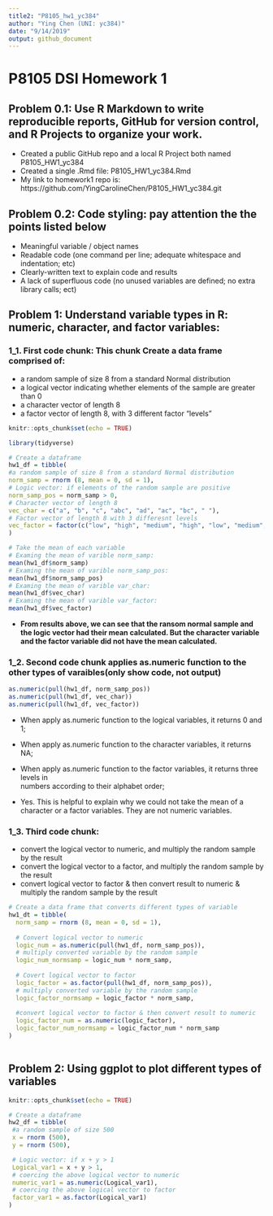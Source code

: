 ```yaml
---
title2: "P8105_hw1_yc384"
author: "Ying Chen (UNI: yc384)"
date: "9/14/2019"
output: github_document
---
```


# **P8105 DSI Homework 1**

## Problem 0.1: Use R Markdown to write reproducible reports, GitHub for version control, and R Projects to organize your work.

* Created a public GitHub repo and a local R Project both named P8105_HW1_yc384
* Created a single .Rmd file: P8105_HW1_yc384.Rmd
* My link to homework1 repo is: https://github.com/YingCarolineChen/P8105_HW1_yc384.git


## Problem 0.2: Code styling: pay attention the the points listed below

* Meaningful variable / object names
* Readable code (one command per line; adequate whitespace and indentation; etc)
* Clearly-written text to explain code and results
* A lack of superfluous code (no unused variables are defined; no extra library calls; ect)


## Problem 1: Understand variable types in R: numeric, character, and factor variables:

### 1_1. First code chunk: This chunk Create a data frame comprised of:
* a random sample of size 8 from a standard Normal distribution
* a logical vector indicating whether elements of the sample are greater than 0
* a character vector of length 8
* a factor vector of length 8, with 3 different factor “levels”

```r
knitr::opts_chunk$set(echo = TRUE)

library(tidyverse)

# Create a dataframe 
hw1_df = tibble(
#a random sample of size 8 from a standard Normal distribution
norm_samp = rnorm (8, mean = 0, sd = 1),
# Logic vector: if elements of the random sample are positive
norm_samp_pos = norm_samp > 0,
# Character vector of length 8
vec_char = c("a", "b", "c", "abc", "ad", "ac", "bc", " "),
# Factor vector of length 8 with 3 differesnt levels
vec_factor = factor(c("low", "high", "medium", "high", "low", "medium", "high", "low")),
)

# Take the mean of each variable
# Examing the mean of varible norm_samp: 
mean(hw1_df$norm_samp)
# Examing the mean of varible norm_samp_pos: 
mean(hw1_df$norm_samp_pos)
# Examing the mean of varible var_char: 
mean(hw1_df$vec_char)
# Examing the mean of varible var_factor: 
mean(hw1_df$vec_factor)

```

* **From results above, we can see that the ransom normal sample and the logic vector had their mean calculated. But the character variable and the factor variable did not have the mean calculated.**


### 1_2.  Second code chunk applies as.numeric function to the other types of varaibles(only show code, not output)
        
```r
as.numeric(pull(hw1_df, norm_samp_pos))
as.numeric(pull(hw1_df, vec_char))
as.numeric(pull(hw1_df, vec_factor))

```
* When apply as.numeric function to the logical variables, it returns 0 and 1; 
* When apply as.numeric function to the character variables, it returns NA;
* When apply as.numeric function to the factor variables, it returns three levels in   
  numbers according to their alphabet order;

* Yes. This is helpful to explain why we could not take the mean of a character or a factor variables. They are not numeric variables. 

### 1_3. Third code chunk:  
* convert the logical vector to numeric, and multiply the random sample by the result
* convert the logical vector to a factor, and multiply the random sample by the result
* convert logical vector to factor & then convert result to numeric & multiply the random sample by the result

```r
# Create a data frame that converts different types of variable
hw1_dt = tibble(
  norm_samp = rnorm (8, mean = 0, sd = 1),
  
  # Convert logical vector to numeric
  logic_num = as.numeric(pull(hw1_df, norm_samp_pos)),
  # multiply converted variable by the random sample
  logic_num_normsamp = logic_num * norm_samp,
  
  # Covert logical vector to factor
  logic_factor = as.factor(pull(hw1_df, norm_samp_pos)),
  # multiply converted variable by the random sample
  logic_factor_normsamp = logic_factor * norm_samp,
  
  #convert logical vector to factor & then convert result to numeric
  logic_factor_num = as.numeric(logic_factor),
  logic_factor_num_normsamp = logic_factor_num * norm_samp
)
 
```

## Problem 2: Using ggplot to plot different types of variables

```r
knitr::opts_chunk$set(echo = TRUE)

# Create a dataframe 
hw2_df = tibble(
 #a random sample of size 500
 x = rnorm (500),
 y = rnorm (500),

 # Logic vector: if x + y > 1
 Logical_var1 = x + y > 1,
 # coercing the above logical vector to numeric
 numeric_var1 = as.numeric(Logical_var1),
 # coercing the above logical vector to factor
 factor_var1 = as.factor(Logical_var1)
)

```





